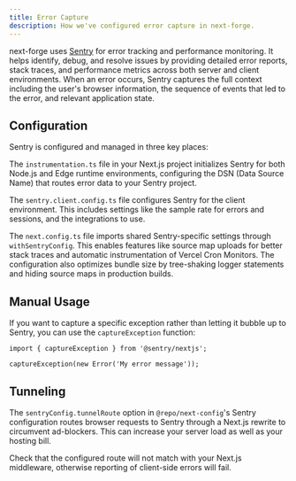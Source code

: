 ```yaml
---
title: Error Capture
description: How we've configured error capture in next-forge.
---
```


next-forge uses [Sentry](https://sentry.io/) for error tracking and performance monitoring. It helps identify, debug, and resolve issues by providing detailed error reports, stack traces, and performance metrics across both server and client environments. When an error occurs, Sentry captures the full context including the user's browser information, the sequence of events that led to the error, and relevant application state.

## Configuration

Sentry is configured and managed in three key places:

The `instrumentation.ts` file in your Next.js project initializes Sentry for both Node.js and Edge runtime environments, configuring the DSN (Data Source Name) that routes error data to your Sentry project.

The `sentry.client.config.ts` file configures Sentry for the client environment. This includes settings like the sample rate for errors and sessions, and the integrations to use.

The `next.config.ts` file imports shared Sentry-specific settings through `withSentryConfig`. This enables features like source map uploads for better stack traces and automatic instrumentation of Vercel Cron Monitors. The configuration also optimizes bundle size by tree-shaking logger statements and hiding source maps in production builds.

## Manual Usage

If you want to capture a specific exception rather than letting it bubble up to Sentry, you can use the `captureException` function:

```tsx page.tsx
import { captureException } from '@sentry/nextjs';

captureException(new Error('My error message'));
```

## Tunneling

The `sentryConfig.tunnelRoute` option in `@repo/next-config`'s Sentry configuration routes browser requests to Sentry through a Next.js rewrite to circumvent ad-blockers. This can increase your server load as well as your hosting bill.

<Warning>
  Check that the configured route will not match with your Next.js middleware, otherwise reporting of client-side errors will fail.
</Warning>


